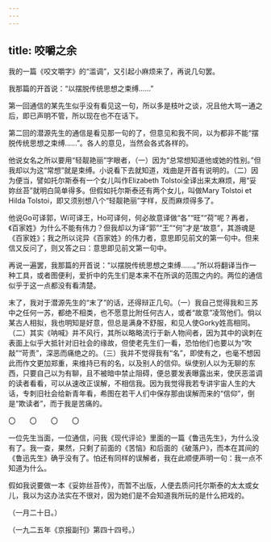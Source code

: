 ```yaml
---
---
---
```

title: 咬嚼之余
---



我的一篇《咬文嚼字》的“滥调”，又引起小麻烦来了，再说几句罢。

我那篇的开首说：“以摆脱传统思想之束缚……”

第一回通信的某先生似乎没有看见这一句，所以多是枝叶之谈，况且他大骂一通之后，即已声明不管，所以现在也不在话下。

第二回的潜源先生的通信是看见那一句的了，但意见和我不同，以为都非不能“摆脱传统思想之束缚……”。各人的意见，当然会各式各样的。

他说女名之所以要用“轻靓艳丽”字眼者，（一）因为“总常想知道他或她的性别。”但我却以为这“常想”就是束缚。小说看下去就知道，戏曲是开首有说明的。（二）因为便当，譬如托尔斯泰有一个女儿叫作Elizabeth Tolstoi全译出来太麻烦，用“妥妳丝苔”就明白简单得多。但假如托尔斯泰还有两个女儿，叫做Mary Tolstoi et Hilda Tolstoi，即又须别想八个“轻靓艳丽”字样，反而麻烦得多了。

他说Go可译郭，Wi可译王，Ho可译何，何必故意译做“各”“旺”“荷”呢？再者，《百家姓》为什么不能有伟力？但我却以为译“郭”“王”“何”才是“故意”，其游魂是《百家姓》；我之所以诧异《百家姓》的伟力者，意思即见前文的第一句中。但来信又反问了，则又答之曰：意思即见前文第一句中。

再说一遍罢，我那篇的开首说：“以摆脱传统思想之束缚……。”所以将翻译当作一种工具，或者图便利，爱折中的先生们是本来不在所讽的范围之内的。两位的通信似乎于这一点都没有看清楚。

末了，我对于潜源先生的“末了”的话，还得辩正几句。（一）我自己觉得我和三苏中之任何一苏，都绝不相类，也不愿意比附任何古人，或者“故意”凌驾他们。倘以某古人相拟，我也明知是好意，但总是满身不舒服，和见人使Gorky姓高相同。（二）其实《呐喊》并不风行，其所以略略流行于新人物间者，因为其中的讽刺在表面上似乎大抵针对旧社会的缘故，但使老先生们一看，恐怕他们也要以为“吹敲”“苛责”，深恶而痛绝之的。（三）我并不觉得我有“名”，即使有之，也毫不想因此而作文更加郑重，来维持已有的名，以及别人的信仰。纵使别人以为无聊的东西，只要自己以为有聊，且不被暗中禁止阻碍，便总要发表曝露出来，使厌恶滥调的读者看看，可以从速改正误解，不相信我。因为我觉得我若专讲宇宙人生的大话，专刺旧社会给新青年看，希图在若干人们中保存那由误解而来的“信仰”，倒是“欺读者”，而于我是苦痛的。

〇　　〇　　〇　　〇

一位先生当面，一位通信，问我《现代评论》里面的一篇《鲁迅先生》，为什么没有了。我一查，果然，只剩了前面的《苦恼》和后面的《破落户》，而本在其间的《鲁迅先生》确乎没有了。怕还有同样的误解者，我在此顺便声明一句：我一点不知道为什么。

假如我说要做一本《妥妳丝苔传》，而暂不出版，人便去质问托尔斯泰的太太或女儿，我以为这办法实在不很对，因为她们是不会知道我所玩的是什么把戏的。

（一月二十日。）

（一九二五年《京报副刊》第四十四号。）